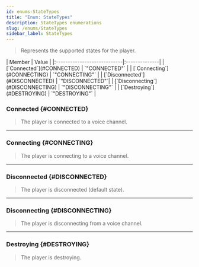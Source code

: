 ```yaml
---
id: enums-StateTypes
title: "Enum: StateTypes"
description: StateTypes enumerations
slug: /enums/StateTypes
sidebar_label: StateTypes
---
```



> Represents the supported states for the player.

<Tabs>
  <TabItem value="members" label="Enumeration Members" default>
  | Member                      | Value         |
  |:----------------------------|:--------------|
  | [`Connected`](#CONNECTED)       | `"CONNECTED"`   |
  | [`Connecting`](#CONNECTING)         | `"CONNECTING"`    |
  | [`Disconnected`](#DISCONNECTED) | `"DISCONNECTED"`|
  | [`Disconnecting`](#DISCONNECTING)           | `"DISCONNECTING"`     |
  | [`Destroying`](#DESTROYING)       | `"DESTROYING"`   | 
  </TabItem>
</Tabs>

### Connected {#CONNECTED}

> The player is connected to a voice channel.

---

### Connecting {#CONNECTING}

> The player is connecting to a voice channel.

---

### Disconnected {#DISCONNECTED}

> The player is disconnected (default state).

---

### Disconnecting {#DISCONNECTING}

> The player is disconnecting from a voice channel.

---

### Destroying {#DESTROYING}

> The player is destroying.